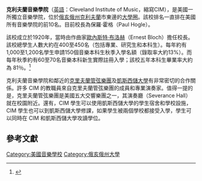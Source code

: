 {{Expand language|1=en|time=2020-07-22T22:20:11+00:00}}
{{Infobox University
| Name =克里夫蘭音樂學院
| native_name =Cleveland Institute of Music<br>
| SealInfo = 克里夫蘭音樂學院校徽
| Established = 1920年
| Type = 私立
| President =  Paul Hogle
| calendar = 學期制
| Location =[[美國|美國]] [[俄亥俄州|俄亥俄州]] [[克里夫蘭|克里夫蘭]]市
| Faculty = 185 
| Student = 350
| endowment = 28,800,000美元
| Website = http://www.cim.edu
}}
'''克利夫蘭音樂學院'''（[[英語|英語]]：Cleveland Institute of Music，縮寫CIM），是美國一所獨立音樂學院，位於[[俄亥俄州|俄亥俄州]][[克利夫蘭|克利夫蘭]]市東邊的[[大學圈|大學圈]]。該校排名一直排在美國所有音樂學院的前10名。目前校長為保羅·霍格（Paul Hogle）。

該校成立於1920年，當時由作曲家[[歐內斯特·布洛赫|歐內斯特·布洛赫]]（Ernest Bloch）擔任校長。該校總學生人數大約在400至450名（包括專業、研究生和本科生）。每年約有1,000至1,200名學生申請150個音樂本科生秋季入學名額（錄取率大約13%）。而每年秋季約有60至70名音樂本科新生實際註冊入學；該校五年本科生畢業率大約為 81％。<ref>{{cite web|url=http://www.cim.edu/conservatory/admission/fastfacts.php|title=Admissions & Aid|author=|date=|website=Cleveland Institute of Music|access-date=October 1, 2017|archive-date=2014-06-24|archive-url=https://archive.is/20140624173346/http://www.cim.edu/conservatory/admission/fastfacts.php|dead-url=no}}</ref>

克利夫蘭音樂學院和鄰近的[[克里夫蘭管弦樂團|克里夫蘭管弦樂團]]及[[凱斯西儲大學|凱斯西儲大學]]有非常密切的合作關係。許多 CIM 的教職員來自克里夫蘭管弦樂團的成員和專業演奏家。值得一提的是，克里夫蘭管弦樂團是美國五大交響樂團之一，其演奏廳（Severance Hall）就在校園附近。還有，CIM 學生可以使用凱斯西儲大學的學生宿舍和學校設施，CIM 學生也可以到凱斯西儲大學修課，如果學生被兩個學校都接受入學，學生可以同時在 CIM 和凱斯西儲大學攻讀學位。

==參考文獻==
{{reflist}}

[[Category:美國音樂學校|Category:美國音樂學校]]
[[Category:俄亥俄州大學|Category:俄亥俄州大學]]